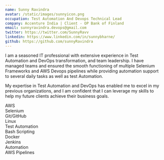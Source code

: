 ```yaml
---
name: Sunny Ravindra
avatar: /static/images/sunnyicon.png
occupation: Test Automation And Devops Technical Lead
company: Accenture India | Client - OP Bank of Finland
email: sunnyravindra.devops@gmail.com
twitter: https://twitter.com/SunnyRavv
linkedin: https://www.linkedin.com/in/sunnybharne/
github: https://github.com/sunnyRavindra
---
```


I am a seasoned IT professional with extensive experience in Test Automation and DevOps transformation, and team leadership. I have managed teams and ensured the smooth functioning of multiple Selenium Frameworks and AWS Devops pipelines while providing automation support to several daily tasks as well as test Automation.

My expertise in Test Automation and DevOps has enabled me to excel in my previous organizations, and I am confident that I can leverage my skills to help my future clients achieve their business goals.

AWS  
Selenium  
Git/GitHub   
Linux  
Test Automation  
Bash Scripting  
Docker  
Jenkins  
Automation  
AWS Pipelines  
